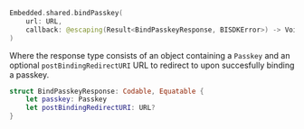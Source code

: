 ```swift
Embedded.shared.bindPasskey(
    url: URL,
    callback: @escaping(Result<BindPasskeyResponse, BISDKError>) -> Void
)
```

Where the response type consists of an object containing a `Passkey` and an optional `postBindingRedirectURI` URL to redirect to upon succesfully binding a passkey.

```swift
struct BindPasskeyResponse: Codable, Equatable {
    let passkey: Passkey
    let postBindingRedirectURI: URL?
}
```
